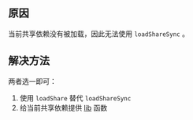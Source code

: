 
<ErrorCodeTitle code='RUNTIME-006'/>

## 原因

当前共享依赖没有被加载，因此无法使用 `loadShareSync` 。

## 解决方法

两者选一即可：

1. 使用 `loadShare` 替代 `loadShareSync`
2. 给当前共享依赖提供 [lib](../../basic/runtime#loadshare) 函数
